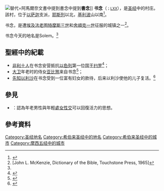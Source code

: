 [[File:Amarna_letter_mp3h8877.jpg|替代=阿馬爾奈文書中提到書念]]中提到'''書念''']]
'''书念'''（{{lang-he|שׁוּנֵם}}<small>；[[七十士譯本|LXX]]</small>{{lang-grc|Σουνὰν}}），是[[圣经|圣经]]中的村庄。該村，位于[[以萨迦|以萨迦]]支派，[[耶斯列|耶斯列]]以北，[[基利波|基利波]]山以南<ref>{{bibleverse||约书亚记|19,18|JP}}</ref>。  

书念，是遭[[埃及|埃及]][[法老|法老]][[图特摩斯三世|图特摩斯三世]]和[[舍顺克一世|舍順克一世]]征服的城镇之一<ref name="DOB">[John L. McKenzie, Dictionary of the Bible, Touchstone Press, 1965]</ref>。  

书念今天的地名是Solem。<ref name="DOB" />

{{hiero|šnꜣmmꜣ(j)<ref name = Gauthier103>{{cite book |last1=Gauthier |first1=Henri |title=Dictionnaire des Noms Géographiques Contenus dans les Textes Hiéroglyphiques Vol. 5 |date=1928 |page=103 |url=https://archive.org/details/Gauthier1928/page/n53}}</ref><ref name = Budge1038>{{cite book |last1=Wallis Budge |first1=E. A. |title=An Egyptian hieroglyphic dictionary: with an index of English words, king list and geological list with indexes, list of hieroglyphic characters, coptic and semitic alphabets, etc. Vol II |date=1920 |publisher=[[John_Murray_(publishing_house)|John Murray]] |page=[https://archive.org/details/egyptianhierogly02budguoft/page/1038 1038] |url=https://archive.org/details/egyptianhierogly02budguoft}}</ref>|<hiero>M8-N35:G1-Aa15:D38</hiero> '''or''' <hiero>N37:N35-G1-Aa15:D38</hiero>|era=nk|align=center}}

== 聖經中的紀載 ==
*[[非利士人|非利士人]]在书念安营抵抗[[以色列|以色列]]第一位国王[[扫罗|扫罗]]<ref>{{bibleverse||撒母耳记上|28,4|jp}}</ref>；
*[[大卫|大卫]]年老时的侍女[[亚比煞|亚比煞]]来自书念<ref>{{bibleverse||列王纪上|1,1|JT}}</ref>；
*[[先知|先知]][[以利沙|以利沙]]在书念受到一位富有妇女的款待，后来以利沙使他的儿子复活。<ref>{{bibleverse|列王纪下|4,8|JT}}</ref>

== 參見 ==
* {{tsl|en|Shunamitism}}：認為年老男性與年輕[[處女|處女]][[性交|性交]]可以回復活力的思想。

==參考資料==
<div class="references-small">
<references />
</div>

[[Category:圣经地名|Category:圣经地名]]
[[Category:希伯来圣经中的地名|Category:希伯来圣经中的地名]]
[[Category:希伯来圣经中的城市|Category:希伯来圣经中的城市]]
[[Category:摩西五经中的城市|Category:摩西五经中的城市]]